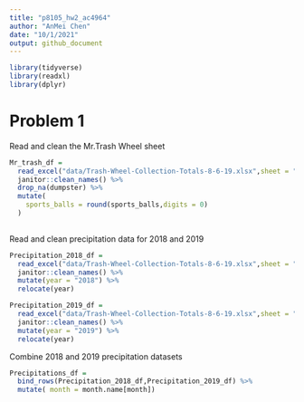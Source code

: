 ```yaml
---
title: "p8105_hw2_ac4964"
author: "AnMei Chen"
date: "10/1/2021"
output: github_document
---
```


```r
library(tidyverse)
library(readxl)
library(dplyr)
```

# Problem 1

Read and clean the Mr.Trash Wheel sheet

```r
Mr_trash_df = 
  read_excel("data/Trash-Wheel-Collection-Totals-8-6-19.xlsx",sheet = "Mr. Trash Wheel", range = "A2:N406") %>% 
  janitor::clean_names() %>% 
  drop_na(dumpster) %>% 
  mutate(
    sports_balls = round(sports_balls,digits = 0)
  )
  
```


Read and clean precipitation data for 2018 and 2019

```r
Precipitation_2018_df = 
  read_excel("data/Trash-Wheel-Collection-Totals-8-6-19.xlsx",sheet = "2018 Precipitation", range = "A2:B14") %>% 
  janitor::clean_names() %>% 
  mutate(year = "2018") %>% 
  relocate(year)

Precipitation_2019_df = 
  read_excel("data/Trash-Wheel-Collection-Totals-8-6-19.xlsx",sheet = "2019 Precipitation", range = "A2:B14") %>% 
  janitor::clean_names() %>% 
  mutate(year = "2019") %>% 
  relocate(year)
```


Combine 2018 and 2019 precipitation datasets

```r
Precipitations_df = 
  bind_rows(Precipitation_2018_df,Precipitation_2019_df) %>% 
  mutate( month = month.name[month])
```



